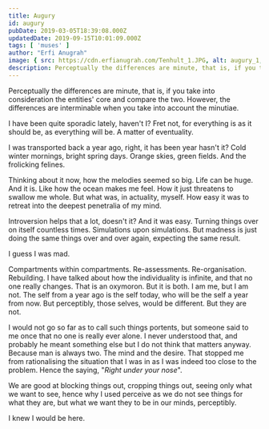 ```yaml
---
title: Augury
id: augury
pubDate: 2019-03-05T18:39:08.000Z
updatedDate: 2019-09-15T10:01:09.000Z
tags: [ 'muses' ]
author: "Erfi Anugrah"
image: { src: https://cdn.erfianugrah.com/Tenhult_1.JPG, alt: augury_1, positionx: 70%, positiony: 50% }
description: Perceptually the differences are minute, that is, if you take into consideration the entities' core and compare the two. However, the differences are interminable when you take into account the minutiae.
---
```


Perceptually the differences are minute, that is, if you take into consideration the entities' core and compare the two. However, the differences are interminable when you take into account the minutiae.

I have been quite sporadic lately, haven't I? Fret not, for everything is as it should be, as everything will be. A matter of eventuality.

I was transported back a year ago, right, it has been year hasn't it? Cold winter mornings, bright spring days. Orange skies, green fields. And the frolicking felines.

Thinking about it now, how the melodies seemed so big. Life can be huge. And it is. Like how the ocean makes me feel. How it just threatens to swallow me whole. But what was, in actuality, myself. How easy it was to retreat into the deepest penetralia of my mind.

Introversion helps that a lot, doesn't it? And it was easy. Turning things over on itself countless times. Simulations upon simulations. But madness is just doing the same things over and over again, expecting the same result.

I guess I was mad.

Compartments within compartments. Re-assessments. Re-organisation. Rebuilding. I have talked about how the individuality is infinite, and that no one really changes. That is an oxymoron. But it is both. I am me, but I am not. The self from a year ago is the self today, who will be the self a year from now. But perceptibly, those selves, would be different. But they are not.

I would not go so far as to call such things portents, but someone said to me once that no one is really ever alone. I never understood that, and probably he meant something else but I do not think that matters anyway. Because man is always two. The mind and the desire. That stopped me from rationalising the situation that I was in as I was indeed too close to the problem. Hence the saying, "*Right under your nose*".

We are good at blocking things out, cropping things out, seeing only what we want to see, hence why I used perceive as we do not see things for what they are, but what we want they to be in our minds, perceptibly.

I knew I would be here.
